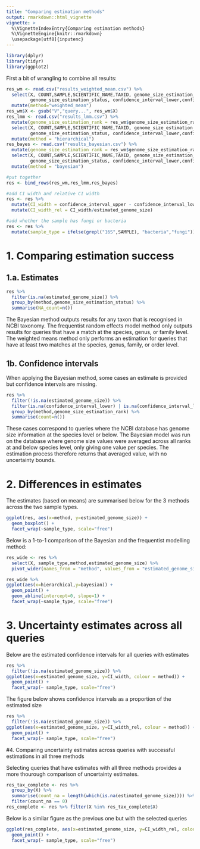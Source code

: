 ```yaml
---
title: "Comparing estimation methods"
output: rmarkdown::html_vignette
vignette: >
  %\VignetteIndexEntry{Comparing estimation methods}
  %\VignetteEngine{knitr::rmarkdown}
  \usepackage[utf8]{inputenc}
---
```


```r
library(dplyr)
library(tidyr)
library(ggplot2)
```

First a bit of wrangling to combine all results:

```r
res_wm <- read.csv("results_weighted_mean.csv") %>%
  select(X, COUNT,SAMPLE,SCIENTIFIC_NAME,TAXID, genome_size_estimation_rank, estimated_genome_size,
         genome_size_estimation_status, confidence_interval_lower,confidence_interval_upper) %>%
  mutate(method="weighted_mean")
res_wm$X <- gsub("V","query...", res_wm$X)
res_lmm <- read.csv("results_lmm.csv") %>%
  mutate(genome_size_estimation_rank = res_wm$genome_size_estimation_rank) %>%
  select(X, COUNT,SAMPLE,SCIENTIFIC_NAME,TAXID, genome_size_estimation_rank, estimated_genome_size,
         genome_size_estimation_status, confidence_interval_lower,confidence_interval_upper) %>%
  mutate(method = "hierarchical")
res_bayes <- read.csv("results_bayesian.csv") %>%
  mutate(genome_size_estimation_rank = res_wm$genome_size_estimation_rank) %>%
  select(X, COUNT,SAMPLE,SCIENTIFIC_NAME,TAXID, genome_size_estimation_rank, estimated_genome_size,
         genome_size_estimation_status, confidence_interval_lower,confidence_interval_upper) %>%
  mutate(method = "bayesian")

#put together
res <- bind_rows(res_wm,res_lmm,res_bayes)

#add CI width and relative CI width
res <- res %>%
  mutate(CI_width = confidence_interval_upper - confidence_interval_lower) %>%
  mutate(CI_width_rel = CI_width/estimated_genome_size)

#add whether the sample has fungi or bacteria
res <- res %>%
  mutate(sample_type = ifelse(grepl("16S",SAMPLE), "bacteria","fungi"))

```



# 1. Comparing estimation success

## 1.a. Estimates

```r
res %>%
  filter(is.na(estimated_genome_size)) %>%
  group_by(method,genome_size_estimation_status) %>%
  summarise(NA_count=n())
```
The Bayesian method outputs results for any taxon that is recognised in NCBI taxonomy. The frequentist random effects model method only outputs results for queries that have a match at the species, genus, or family level. The weighted means method only performs an estimation for queries that have at least two matches at the species, genus, family, or order level.



## 1b. Confidence intervals

When applying the Bayesian method, some cases an estimate is provided but confidence intervals are missing.

```r
res %>%
  filter(!is.na(estimated_genome_size)) %>%
  filter(is.na(confidence_interval_lower) | is.na(confidence_interval_lower)) %>%
  group_by(method,genome_size_estimation_rank) %>%
  summarise(count=n())
```

These cases correspond to queries where the NCBI database has genome size information at the species level or below. The Bayesian model was run on the database where genome size values were averaged across all ranks at and below species level, only giving one value per species. The estimation process therefore returns that averaged value, with no uncertainty bounds.   



# 2. Differences in estimates

The estimates (based on means) are summarised below for the 3 methods across the two sample types.

```r
ggplot(res, aes(x=method, y=estimated_genome_size)) +
  geom_boxplot() +
  facet_wrap(~sample_type, scale="free")
```

Below is a 1-to-1 comparison of the Bayesian and the frequentist modelling method:

```r

res_wide <- res %>%
  select(X, sample_type,method,estimated_genome_size) %>%
  pivot_wider(names_from = "method", values_from = "estimated_genome_size")

res_wide %>%
ggplot(aes(x=hierarchical,y=bayesian)) +
  geom_point() +
  geom_abline(intercept=0, slope=1) +
  facet_wrap(~sample_type, scale="free")
```



# 3. Uncertainty estimates across all queries

Below are the estimated confidence intervals for all queries with estimates

```r
res %>%
  filter(!is.na(estimated_genome_size)) %>%
ggplot(aes(x=estimated_genome_size, y=CI_width, colour = method)) +
  geom_point() +
  facet_wrap(~ sample_type, scale="free")
```

The figure below shows confidence intervals as a proportion of the estimated size

```r
res %>%
  filter(!is.na(estimated_genome_size)) %>%
ggplot(aes(x=estimated_genome_size, y=CI_width_rel, colour = method)) +
  geom_point() +
  facet_wrap(~ sample_type, scale="free")
```



#4. Comparing uncertainty estimates across queries with successful estimations in all three methods

Selecting queries that have estimates with all three methods provides a more thourough comparison of uncertainty estimates.

```r
res_tax_complete <- res %>%
  group_by(X) %>%
  summarise(count_na = length(which(is.na(estimated_genome_size)))) %>%
  filter(count_na == 0)
res_complete <- res %>% filter(X %in% res_tax_complete$X)
```

Below is a similar figure as the previous one but with the selected queries

```r
ggplot(res_complete, aes(x=estimated_genome_size, y=CI_width_rel, colour = method)) +
  geom_point() +
  facet_wrap(~ sample_type, scale="free")
```
